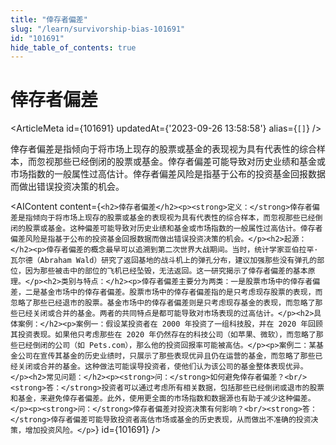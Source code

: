 ```yaml
---
title: "倖存者偏差"
slug: "/learn/survivorship-bias-101691"
id: "101691"
hide_table_of_contents: true
---
```



# 倖存者偏差

<ArticleMeta id={101691} updatedAt={'2023-09-26 13:58:58'} alias={`[]`} />
<div className='border-solid border-b border-t-0 my-4 border-[var(--ifm-color-gray-300)]' />

倖存者偏差是指倾向于将市场上现存的股票或基金的表现视为具有代表性的综合样本，而忽视那些已经倒闭的股票或基金。倖存者偏差可能导致对历史业绩和基金或市场指数的一般属性过高估计。倖存者偏差风险是指基于公布的投资基金回报数据而做出错误投资决策的机会。

<AIContent content={`<h2>倖存者偏差</h2><p><strong>定义：</strong>倖存者偏差是指倾向于将市场上现存的股票或基金的表现视为具有代表性的综合样本，而忽视那些已经倒闭的股票或基金。这种偏差可能导致对历史业绩和基金或市场指数的一般属性过高估计。倖存者偏差风险是指基于公布的投资基金回报数据而做出错误投资决策的机会。</p><h2>起源：</h2><p>倖存者偏差的概念最早可以追溯到第二次世界大战期间。当时，统计学家亚伯拉罕·瓦尔德（Abraham Wald）研究了返回基地的战斗机上的弹孔分布，建议加强那些没有弹孔的部位，因为那些被击中的部位的飞机已经坠毁，无法返回。这一研究揭示了倖存者偏差的基本原理。</p><h2>类别与特点：</h2><p>倖存者偏差主要分为两类：一是股票市场中的倖存者偏差，二是基金市场中的倖存者偏差。股票市场中的倖存者偏差指的是只考虑现存股票的表现，而忽略了那些已经退市的股票。基金市场中的倖存者偏差则是只考虑现存基金的表现，而忽略了那些已经关闭或合并的基金。两者的共同特点是都可能导致对市场表现的过高估计。</p><h2>具体案例：</h2><p>案例一：假设某投资者在 2000 年投资了一组科技股，并在 2020 年回顾其投资表现。如果他只考虑那些在 2020 年仍然存在的科技公司（如苹果、微软），而忽略了那些已经倒闭的公司（如 Pets.com），那么他的投资回报率可能被高估。</p><p>案例二：某基金公司在宣传其基金的历史业绩时，只展示了那些表现优异且仍在运营的基金，而忽略了那些已经关闭或合并的基金。这种做法可能误导投资者，使他们认为该公司的基金整体表现优异。</p><h2>常见问题：</h2><p><strong>问：</strong>如何避免倖存者偏差？<br/><strong>答：</strong>投资者可以通过考虑所有相关数据，包括那些已经倒闭或退市的股票和基金，来避免倖存者偏差。此外，使用更全面的市场指数和数据源也有助于减少这种偏差。</p><p><strong>问：</strong>倖存者偏差对投资决策有何影响？<br/><strong>答：</strong>倖存者偏差可能导致投资者高估市场或基金的历史表现，从而做出不准确的投资决策，增加投资风险。</p>`} id={101691} />
